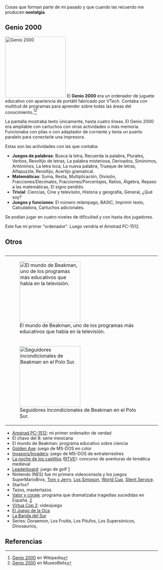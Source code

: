 {{header|1=Nostalgia}}

Cosas que forman parte de mi pasado y que cuando las recuerdo me producen '''nostalgia'''.

== Genio 2000 ==
[[File:genio2000.jpg|thumb|right|200px|Genio 2000]]
El '''Genio 2000''' era un ordenador de juguete educativo con apariencia de portátil fabricado por VTech. Contaba con multitud de programas para aprender sobre todas las áreas del conocimiento.<ref>[https://es.wikipedia.org/wiki/Genio_2000 Genio 2000] en Wikipedia</ref><ref>[http://museo8bits.com/wiki/index.php?title=Genio_2000 Genio 2000] en Museo8bits</ref>

La pantalla mostraba texto únicamente, hasta cuatro líneas. El Genio 2000 era ampliable con cartuchos con otras actividades o más memoria. Funcionaba con pilas o con adaptador de corriente y tenía un puerto paralelo para conectarle una impresora.

Estas son las actividades con las que contaba:

* '''Juegos de palabras''': Busca la letra, Recuerda la palabra, Plurales, Verbos, Revoltijo de letras, La palabra misteriosa, Derivados, Sinónimos, Antónimos, La letra loca, La nueva palabra, Trueque de letras, Alfapuzzle, Revoltijo, Acertijo gramatical.
* '''Matemáticas''': Suma, Resta, Multiplicación, División, Fracciones/Decimales, Fracciones/Porcentajes, Ratios, Álgebra, Repaso a las matemáticas, El signo perdido.
* '''Trivial''': Ciencias, Cine y televisión, Historia y geografía, General, ¿Qué soy?
* '''Juegos y funciones''': El número relámpago, BASIC, Imprimir texto, Calculadora, Cartuchos adicionales.

Se podían jugar en cuatro niveles de dificultad y con hasta dos jugadores.

Este fue mi primer "ordenador". Luego vendría el Amstrad PC-1512.

== Otros ==

<table align=right>
<tr><td>[[File:beakman.jpg|200px|El mundo de Beakman, uno de los programas más educativos que había en la televisión.]]</td></tr>
<tr><td>[[File:polo-sur.jpg|200px|Seguidores incondicionales de Beakman en el Polo Sur.]]</td></tr>
<!--<tr><td>[[File:alley-cat.png|200px|Alley Cat es un juego antiguo para MS-DOS de los años 80, en el que eres un gato que come ratones, huyes de perros, etc, vaya lo típico que hace un gato.]]</td></tr>-->
</table>

* [https://www.youtube.com/watch?v=42JFRBlUpIA Amstrad PC-1512]: mi primer ordenador de verdad
* El chavo del 8: serie mexicana
* El mundo de Beakman: programa educativo sobre ciencia
* [http://www.youtube.com/watch?v=GiWHW5G6hlM Golden Axe]: juego de MS-DOS en color
* [https://www.youtube.com/watch?v=hwouEi-BMmU Invasors/Invaders]: juego de MS-DOS de extraterrestres
* [https://www.youtube.com/watch?v=8YCTkvYaFis La noche de los castillos] ([http://www.rtve.es/alacarta/videos/programas-y-concursos-en-el-archivo-de-rtve/noche-castillos-1995/1006530/ RTVE]): concurso de aventuras de temática medieval
* [https://en.wikipedia.org/wiki/Leaderboard Leaderboard]: juego de golf [https://www.youtube.com/watch?v=rfNo42SomBs]
* Nintendo (NES) fue mi primera videoconsola y los juegos SuperMarioBros, [https://www.youtube.com/watch?v=TwsVhA-Uh_g Tom y Jerry], [https://www.youtube.com/watch?v=ABXEs4JgEgQ Los Simpson], [https://www.youtube.com/watch?v=mPKoHVO5g3o World Cup], [https://www.youtube.com/watch?v=UYJCZPT68Bs Silent Service].
* Starfox?
* Tazos, mastertazos
* [https://www.youtube.com/watch?v=fI08tsDnnsg Valor y coraje]: programa que dramatizaba tragedias sucedidas en España. [https://www.youtube.com/watch?v=3k9Z0Sdty3E]
* [https://www.youtube.com/watch?v=um8gDl1aUK8 Virtua Cop 2]: videojuego
* [https://www.youtube.com/watch?v=uPhWOjwLnHk El Juego de la Oca]
* [https://www.youtube.com/watch?v=cVmqsw7HhP0 La Banda del Sur]
* Series: Doraemon, Los Fruitis, Los Pitufos, Los Supersónicos, Dinosaurios, 

== Referencias ==

{{reflist}}
{{reflist-end}}

{{footer}}
